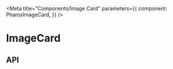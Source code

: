 

<Meta
  title="Components/Image Card"
  parameters={{
    component: PharosImageCard,
  }}
/>

# ImageCard

<Canvas withToolbar>
  <Story name="Base">
    <PharosImageCard />
  </Story>
</Canvas>

## API

<ArgsTable of={PharosImageCard} />

